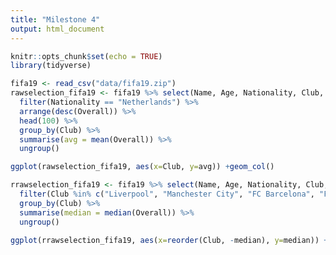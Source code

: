 ```yaml
---
title: "Milestone 4"
output: html_document
---
```


```r
knitr::opts_chunk$set(echo = TRUE)
library(tidyverse)
```

```r
fifa19 <- read_csv("data/fifa19.zip")
rawselection_fifa19 <- fifa19 %>% select(Name, Age, Nationality, Club, Overall, Value, Position) %>%
  filter(Nationality == "Netherlands") %>%
  arrange(desc(Overall)) %>%
  head(100) %>%
  group_by(Club) %>%
  summarise(avg = mean(Overall)) %>%
  ungroup()

ggplot(rawselection_fifa19, aes(x=Club, y=avg)) +geom_col()
```

```r
rrawselection_fifa19 <- fifa19 %>% select(Name, Age, Nationality, Club, Overall, Value, Position) %>%
  filter(Club %in% c("Liverpool", "Manchester City", "FC Barcelona", "FC Bayern München", "Ajax", "Jueventus", "Atlético Madrid", "Paris Saint-Germain", "Chelsea", "Shakhtar Donetsk", "Napoli", "FC Porto", "	Borussia Dortmund", "PSV", "Arsenal")) %>%
  group_by(Club) %>%
  summarise(median = median(Overall)) %>%
  ungroup()

ggplot(rrawselection_fifa19, aes(x=reorder(Club, -median), y=median)) +geom_col() + coord_cartesian(ylim=c(60,90)) + theme(axis.text.x = element_text(angle = 90))
```

